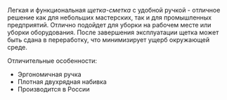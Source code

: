 Легкая и функциональная *щетка-сметка* с удобной ручкой - отличное решение как для небольших мастерских, так и для промышленных предприятий. Отлично подойдет для уборки на рабочем месте или уборки оборудования. После завершения эксплуатации щетка может быть сдана в переработку, что минимизирует ущерб окружающей среде.

Отличительные особенности:
- Эргономичная ручка
- Плотная двухрядная набивка
- Производится в России